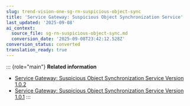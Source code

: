 ```yaml
---
slug: trend-vision-one-sg-rn-suspicious-object-sync
title: 'Service Gateway: Suspicious Object Synchronization Service'
last_updated: '2025-09-08'
ai_context:
  source_file: sg-rn-suspicious-object-sync.md
  conversion_date: '2025-09-08T23:42:12.528Z'
conversion_status: converted
translation_ready: true
---
```


::: {role="main"}
**Related information**

- [Service Gateway: Suspicious Object Synchronization Service Version 1.0.2](sg-suspicious-objg-synch-1-0-2.mdx)
- [Service Gateway: Suspicious Object Synchronization Service Version 1.0.1](sg-suspicious-obj-synch-1-0-1.mdx)
:::
